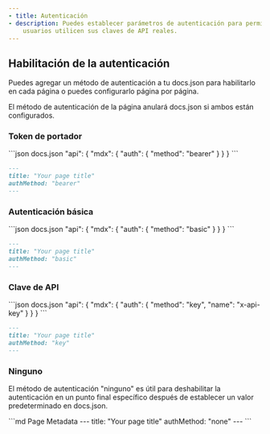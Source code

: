 ```yaml
---
- title: Autenticación
- description: Puedes establecer parámetros de autenticación para permitir que los
    usuarios utilicen sus claves de API reales.
---
```


## Habilitación de la autenticación

Puedes agregar un método de autenticación a tu docs.json para habilitarlo en cada página o puedes configurarlo página por página.

El método de autenticación de la página anulará docs.json si ambos están configurados.

### Token de portador

<CodeGroup>
  ```json docs.json
  "api": {
      "mdx": {
        "auth": {
          "method": "bearer"
        }
      }
  }
  ```

  ```md Page Metadata
  ---
  title: "Your page title"
  authMethod: "bearer"
  ---
  ```
</CodeGroup>

### Autenticación básica

<CodeGroup>
  ```json docs.json
  "api": {
      "mdx": {
        "auth": {
          "method": "basic"
        }
      }
  }
  ```

  ```md Page Metadata
  ---
  title: "Your page title"
  authMethod: "basic"
  ---
  ```
</CodeGroup>

### Clave de API

<CodeGroup>
  ```json docs.json
  "api": {
      "mdx": {
        "auth": {
          "method": "key",
          "name": "x-api-key"
        }
      }
  }
  ```

  ```md Page Metadata
  ---
  title: "Your page title"
  authMethod: "key"
  ---
  ```
</CodeGroup>

### Ninguno

El método de autenticación "ninguno" es útil para deshabilitar la autenticación en un punto final específico después de establecer un valor predeterminado en docs.json.

<CodeGroup>
  ```md Page Metadata
  ---
  title: "Your page title"
  authMethod: "none"
  ---
  ```
</CodeGroup>
